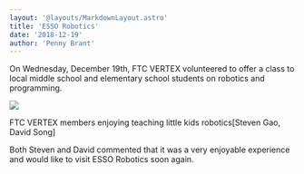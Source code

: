 ```yaml
---
layout: '@layouts/MarkdownLayout.astro'
title: 'ESSO Robotics'
date: '2018-12-19'
author: 'Penny Brant'
---
```


On Wednesday, December 19th, FTC VERTEX volunteered to offer a class to local middle school and elementary school students on robotics and programming.

![](/images/IMG_0007.jpg)

FTC VERTEX members enjoying teaching little kids robotics\[Steven Gao, David Song\]

Both Steven and David commented that it was a very enjoyable experience and would like to visit ESSO Robotics soon again.

